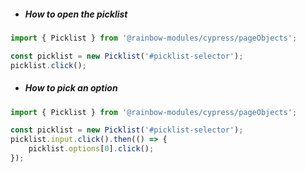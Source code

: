 -   ##### How to open the picklist

```js
import { Picklist } from '@rainbow-modules/cypress/pageObjects';

const picklist = new Picklist('#picklist-selector');
picklist.click();
```

-   ##### How to pick an option

```js
import { Picklist } from '@rainbow-modules/cypress/pageObjects';

const picklist = new Picklist('#picklist-selector');
picklist.input.click().then(() => {
    picklist.options[0].click();
});
```
